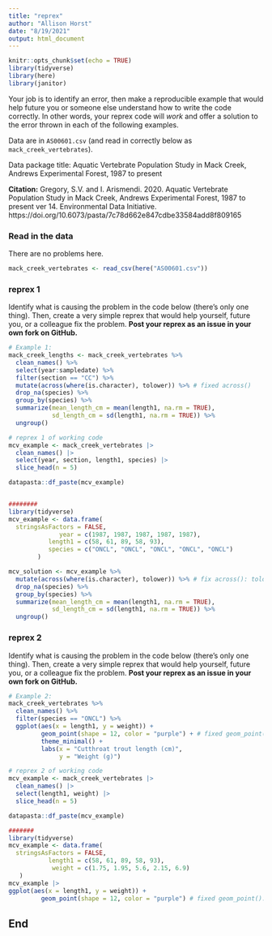 ```yaml
---
title: "reprex"
author: "Allison Horst"
date: "8/19/2021"
output: html_document
---
```


```r
knitr::opts_chunk$set(echo = TRUE)
library(tidyverse)
library(here)
library(janitor)
```

Your job is to identify an error, then make a reproducible example that would help future you or someone else understand how to write the code correctly. In other words, your reprex code will *work* and offer a solution to the error thrown in each of the following examples. 

Data are in `AS00601.csv` (and read in correctly below as `mack_creek_vertebrates`). 

Data package title: Aquatic Vertebrate Population Study in Mack Creek, Andrews Experimental Forest, 1987 to present

**Citation:** Gregory, S.V. and I. Arismendi. 2020. Aquatic Vertebrate Population Study in Mack Creek, Andrews Experimental Forest, 1987 to present ver 14. Environmental Data Initiative. https://doi.org/10.6073/pasta/7c78d662e847cdbe33584add8f809165

### Read in the data 

There are no problems here. 
```r
mack_creek_vertebrates <- read_csv(here("AS00601.csv"))
```

### reprex 1

Identify what is causing the problem in the code below (there's only one thing). Then, create a very simple reprex that would help yourself, future you, or a colleague fix the problem. **Post your reprex as an issue in your own fork on GitHub.**

```r
# Example 1: 
mack_creek_lengths <- mack_creek_vertebrates %>% 
  clean_names() %>% 
  select(year:sampledate) %>% 
  filter(section == "CC") %>% 
  mutate(across(where(is.character), tolower)) %>% # fixed across()
  drop_na(species) %>% 
  group_by(species) %>% 
  summarize(mean_length_cm = mean(length1, na.rm = TRUE),
            sd_length_cm = sd(length1, na.rm = TRUE)) %>% 
  ungroup()
```

```r
# reprex 1 of working code
mcv_example <- mack_creek_vertebrates |> 
  clean_names() |> 
  select(year, section, length1, species) |> 
  slice_head(n = 5)

datapasta::df_paste(mcv_example)


########
library(tidyverse)
mcv_example <- data.frame(
  stringsAsFactors = FALSE,
              year = c(1987, 1987, 1987, 1987, 1987),
           length1 = c(58, 61, 89, 58, 93),
           species = c("ONCL", "ONCL", "ONCL", "ONCL", "ONCL")
        )

mcv_solution <- mcv_example %>% 
  mutate(across(where(is.character), tolower)) %>% # fix across(): tolower is an arguement of across, not where()
  drop_na(species) %>% 
  group_by(species) %>% 
  summarize(mean_length_cm = mean(length1, na.rm = TRUE),
            sd_length_cm = sd(length1, na.rm = TRUE)) %>% 
  ungroup()

```

### reprex 2

Identify what is causing the problem in the code below (there's only one thing). Then, create a very simple reprex that would help yourself, future you, or a colleague fix the problem. **Post your reprex as an issue in your own fork on GitHub.**

```r
# Example 2:
mack_creek_vertebrates %>% 
  clean_names() %>% 
  filter(species == "ONCL") %>% 
  ggplot(aes(x = length1, y = weight)) +
         geom_point(shape = 12, color = "purple") + # fixed geom_point(): aes() not needed
         theme_minimal() +
         labs(x = "Cutthroat trout length (cm)",
              y = "Weight (g)")
```

```r
# reprex 2 of working code
mcv_example <- mack_creek_vertebrates |> 
  clean_names() |> 
  select(length1, weight) |> 
  slice_head(n = 5)

datapasta::df_paste(mcv_example)

#######
library(tidyverse)
mcv_example <- data.frame(
  stringsAsFactors = FALSE,
           length1 = c(58, 61, 89, 58, 93),
            weight = c(1.75, 1.95, 5.6, 2.15, 6.9)
   )
mcv_example |> 
ggplot(aes(x = length1, y = weight)) +
         geom_point(shape = 12, color = "purple") # fixed geom_point(): take shape & color out of geom_point(aes())
```

## End